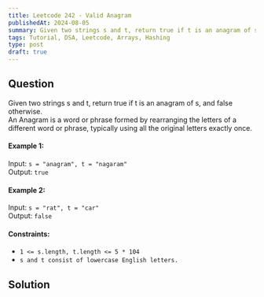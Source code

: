 ```yaml
---
title: Leetcode 242 - Valid Anagram
publishedAt: 2024-08-05
summary: Given two strings s and t, return true if t is an anagram of s, and false otherwise.
tags: Tutorial, DSA, Leetcode, Arrays, Hashing
type: post
draft: true
---
```

<Difficulty difficulty="easy" />

## Question
Given two strings s and t, return true if t is an anagram of s, and false otherwise.
<br/>
An Anagram is a word or phrase formed by rearranging the letters of a different word or phrase, typically using all the original letters exactly once.

#### Example 1:
Input: `s = "anagram", t = "nagaram"`<br/>
Output: `true`

#### Example 2:
Input: `s = "rat", t = "car"`<br/>
Output: `false`

#### Constraints:
- `1 <= s.length, t.length <= 5 * 104`
- `s and t consist of lowercase English letters.`

<Divider />

## Solution
